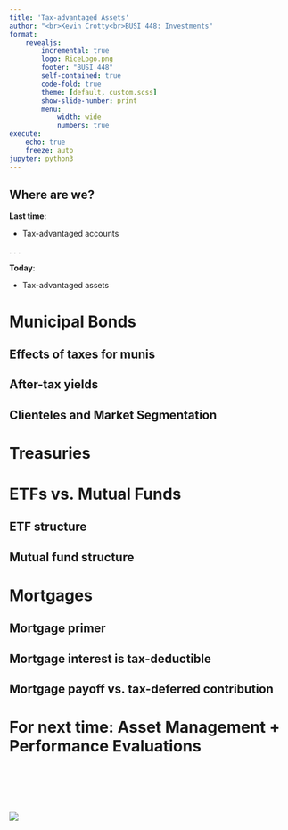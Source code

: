 ```yaml
---
title: 'Tax-advantaged Assets'
author: "<br>Kevin Crotty<br>BUSI 448: Investments"
format: 
    revealjs:
        incremental: true
        logo: RiceLogo.png
        footer: "BUSI 448"
        self-contained: true
        code-fold: true
        theme: [default, custom.scss]
        show-slide-number: print
        menu: 
            width: wide
            numbers: true             
execute:
    echo: true
    freeze: auto
jupyter: python3
---
```


## Where are we?
**Last time**:

::: {.nonincremental}
- Tax-advantaged accounts
:::

. . . 

**Today**:

::: {.nonincremental}
- Tax-advantaged assets
:::

# Municipal Bonds

## Effects of taxes for munis

## After-tax yields

## Clienteles and Market Segmentation


# Treasuries


# ETFs vs. Mutual Funds

## ETF structure

## Mutual fund structure


# Mortgages

## Mortgage primer

## Mortgage interest is tax-deductible

## Mortgage payoff vs. tax-deferred contribution






# For next time: Asset Management +  Performance Evaluations

<br><br><br><br>

![](RiceLogo.png){fig-align="center"}